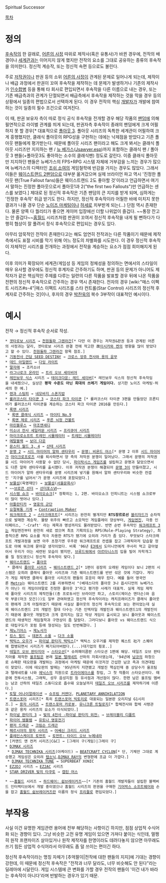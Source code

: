 Spiritual Successor

[[목차]]

= 정의 =
[[후속작]]의 한 갈래로, [[어른의 사정]] 따위로 제작사(혹은 유통사)가 바뀐 경우에, 전작의 배경이나 [[세계관]]과는 이어지지 않게 했지만 전작의 요소를 그대로 공유하는 종류의 후속작을 의미한다. 정신적 계승작, 또는 정신적 속편 등으로도 불린다.

주로 [[저작권]]이나 판권 등의 소위 [[어른의 사정]]이 관계된 문제로 일어나게 되는데, 제작이나 배급 과정에서 판권이 꼬여 후속작을 제작하는 데 문제가 발생하거나 기존의 제작사가 [[인수합병]] 등을 통해 타 회사로 편입되면서 후속작을 다른 이름으로 내는 경우, 또는 기존 배급측과의 관계가 단절되면서 배급측에서 후속작을 제작하는 것을 막을 경우 등의 상황에서 일종의 편법으로서 선택하게 된다. 이 경우 전작의 핵심 [[개발자]]가 개발에 참여하는 것이 일종의 필수 조건으로 여겨진다.

이 때, 판권 보유자 측이 따로 정식 공식 후속작을 전개할 경우 해당 작품의 [[팬덤]]에 의해 필연적으로 라이벌 관계를 띄게 되는데, 판권자측 후속작이 종래의 팬덤에게 크게 어필하지 못 할 경우[* 대표적으로 [[폴아웃 3]]. 폴아웃 시리즈의 독특한 세계관이 어필하여 크게 흥행했지만, 클래식 폴아웃의 RPG성을 구현하는 데에는 낙제점을 받았다고 기존 폴아웃 팬들에게 평가받는다. 때문에 폴아웃 시리즈 팬이라고 해도 크게 봐서는 클래식 폴아웃 시리즈만 지지하는 팬 / [[폴아웃: 뉴 베가스|뉴 베가스]]([[Jsawyer.esp]])까지 포함하는 클래식 팬 / 폴아웃 3 팬들(+폴아웃3도 좋아하는 소수의 클래식팬) 정도로 갈린다. 이중 클래식 폴아웃만 지지하던 팬들은 뉴베가스의 FPS+RPG 시스템 자체에 거부감을 느끼는 경우가 많으며 뉴베가스의 디렉터인 [[조쉬 소여]]의 게임철학에 반감을 가지는 경우도 많았다. 그래서 이들은 [[웨이스트랜드 2]]팬덤으로 대부분 옮겨갔으며 실제 브라이언 파고 역시 '진정한 폴아웃 팬(True Fallout fans)들은 웨이스트랜드 2도 좋아할 것'이라고 언급하면서 여기서 말하는 진정한 폴아웃으로서 폴아웃1과 2("the first two Fallouts")만 언급하는 센스를 보였다.] 제대로 된 정신적 후속작은 기존 팬덤의 큰 지지를 받게 되며, 심하게는 '진정한 후속작' 취급 받기도 한다. 하지만, 정신적 후속작이라 어필한 바에 미치지 못한 결과가 나올 경우 단순 [[노이즈 마케팅]]이나 [[허세]]로 치부받게 되는(…) 단점 역시 존재한다. 물론 양쪽 다 퀄리티가 좋으면 게이머 입장에선 더할 나위없이 즐겁다. ~~통장 잔고는 안 즐겁다~~[[홈월드]] 시리즈처럼 판권이 꼬여서 정신적 후속작을 내게 될 뻔하다가 다행히 협상이 잘 풀려서 정식 후속작으로 편입되는 경우도 있다. 

아무리 암묵적인 전작이 존재한다고는 해도 엄연히 전작과는 다른 작품이기 때문에 제작 측에서도 표절 시비를 막기 위해 어느 정도의 차별화를 시도한다. 이 경우 정신적 후속작이 자체적인 시리즈를 전개하는 과정에서 전작을 계승하는 요소가 점점 희미해지게 된다.

이후 의미가 확장되어 세계관/게임성 등 게임의 정체성을 정의하는 면에서의 스타일이 매우 유사할 경우에도 정신적 후계자로 간주하기도 하며, 판권 등의 문제가 아니어도 제작자가 같은 핵심적인 주제를 다루는 일련의 다른 작품을 발표할 경우 뒤에 나온 작품을 전편의 정신적 후속작으로 간주하는 경우 역시 존재한다. 전자의 경우 [wiki:"매스 이펙트 시리즈#s-4"|매스 이펙트 시리즈를 스타 컨트롤(Star Control) 시리즈의 정신적 후계자로 간주하는 것]이나, 후자의 경우 [[박찬욱]]의 복수 3부작이 대표적인 예시이다.


= 예시 =
전작 → 정신적 후속작 순서로 작성.

 * [[겟타로보 시리즈]] → [[천원돌파 그렌라간]][* 다만 이 경우는 저작권&판권 등과 관계된 어른의 사정과는 달리, 겟타로보 시리즈 완결 전에 작고한 故[[이시카와 켄]]의 영향을 많이 받았다고 할 수 있다. [[천원돌파 그렌라간]] 항목 참조.]
 * [[기동전사 건담 SEED DESTINY]] → [[크로스 앙쥬 천사와 용의 윤무]]
 * [[데드 아일랜드]] → [[다잉 라이트]]
 * [[딸자매]] → 조카소녀
 * [[라그나로크 온라인]] → [[트리 오브 세이비어]]
 * [[레인보우 식스]] 시리즈 → [[테이크다운: 레드 세이버]][* 레인보우 식스의 정신적 후속작임을 내세웠으나, 실상은 '''평작 수준도 아닌 희대의 쓰레기 게임이다.''' 상기한 노이즈 마케팅·허세의 한 예.]
 * [[렌과 스팀피]] → [[네모바지 스폰지밥]]
 * [http://rigvedawiki.net/r1/wiki.php/%EB%A1%A4%EB%9F%AC%EC%BD%94%EC%8A%A4%ED%84%B0%20%ED%83%80%EC%9D%B4%EC%BF%A4?action=show&redirect=%EB%A1%A4%EC%BD%94%ED%83%80#s-2.3 롤러코스터 타이쿤 3] → [http://www.ign.com/articles/2015/01/26/frontier-announces-coaster-park-tycoon-for-2016 코스터 파크 타이쿤] [* 롤러코스터 타이쿤 3편을 만들었던 프론티어가 롤러코스터 타이쿤을 계승하는 코스터 파크 타이쿤 2016을 만든다.]
 * [[록맨 시리즈]]
  * [[록맨 클래식 시리즈]] → [[마이티 No.9]]
  * [[록맨 제로 시리즈]] → [[푸른 뇌정 건볼트]]
 * [[마린블루스]] → [[마조앤새디]]
 * [[미소녀 전사 세일러문 시리즈]] → [[프리큐어 시리즈]]
 * [[마이크로소프트 트레인 시뮬레이터]] → [[트레인 시뮬레이터]]
 * [[메탈블랙]] → [[보더 다운]]
 * [[몬스터 월드 시리즈|몬스터 월드 3, 4]] → [[샨테 시리즈]]
 * [[문명 2]] → [[시드 마이어의 알파 센타우리]] → [[문명: 비욘드 어스]][* 문명 2 이후 [[시드 마이어]]가 [[마이크로프로즈]] 사를 퇴사하면서 양 측의 저작권 분쟁이 일어났다. 그래서 문명의 저작권을 시드 마이어가 사용할 수 없던 당시, [[파이락시스 게임즈]]를 설립하고 문명과 닮았으면서도 다른 알파 센타우리를 출시했다. 이후 저작권 분쟁이 해결되어 [[문명 3]]이 만들어졌고, 시드 마이어가 알파 센타우리를 문명 시리즈에 넣기를 원해서 알파 센타우리와 비슷한 컨셉인 '지구를 넘어서'가 문명 시리즈에 포함되었다.]
 * [[보물섬]](육영재단) → [[보물섬]]([[서울문화사]])
 * ~~[[브로큰 선더]] → [[선더포스Ⅵ]]~~
 * [[시스템 쇼크]] → [[바이오쇼크]][* 정확히는 1, 2편. 바이오쇼크 인피니트는 시스템 쇼크로부터 많이 벗어나 있다.]
 * [[아틀란티카]] → [[영웅의 군단]]
 * [[요절복통 기계]] → [http://contraptionmaker.com/ Contraption Maker]
 * [[워크래프트 2]] → [[스타크래프트]][* 시리즈는 완전히 별개지만 '''RTS장르로선''' [[블리자드 엔터테인먼트|블리자드]]가 순차적으로 발매한 계승작. 물량 위주의 빠르고 소모적인 게임플레이 양상부터, [[게임엔진]], 각종 인터페이스, '-Craft' 라는 제목과 명성까지도 물려받았다. 반면 순번 후속작인 [[워크래프트 3]]는 게임엔진부터 완전히 새로 썼으며 최초 기획의도는 RPS(Role-Playing Strategy), 최종적으론 RPG 요소를 적극 차용한 RTS가 됐기에 오히려 거리가 좀 있다. 무엇보다 스타크래프트 개발과정을 보면 아주 초창기엔 우주판 워크래프트로 컨셉을 잡고 그래픽마저 답습할 정도로 아예 워크에 묻어갈 생각이었다. 비록 '96년 [[E3]]에서 도미니언에게 쿠사리 먹고 갈아엎어서 우리가 아는 세련된 모습이 됐지만, [[브루드워]]에서 [[아르타니스]]의 입을 빌어 자학개그를 칠 정도였으니 정신적 후속작이 맞다.]
 * [[웨이스트랜드(게임)|웨이스트랜드]] → [[폴아웃]]
  * 클래식 [[폴아웃 시리즈]] → [[웨이스트랜드 2]][* 1편이 굉장히 오래된 게임이다 보니 2편의 시스템은 오히려 클래식 폴아웃 시리즈와 기존 웨이스트랜드를 반반 섞은 것에 가깝다. 게다가 게임 제작엔 클래식 폴아웃 시리즈의 팬들의 호응이 매우 컸다. 예를 들어 영국언론 [http://metro.co.uk/2014/09/25/wasteland-2-review-the-real-fallout-3-4880612/ Metro]는 웨이스트랜드 2를 리뷰하면서 "(베데스다의 폴아웃 3나 옵시디언의 뉴베가스가 아닌) 이 게임이야말로 진정한 폴아웃 3"라고 평가한 사례가 대표적. 실제 게임 제작에 폴아웃 시리즈의 제작진들((총 프로듀서인 브라이언 파고, 스토리(제이슨 엔더슨)와 음악 부문(마크 모건)))도 일부 관여하였고 정신적 후속작이라는 캐치프래이즈가 클래식 폴아웃의 팬에게 크게 어필하였기 때문에 사실상 폴아웃의 정신적 후속작으로 보는 편이었는데 실제 웨이스트랜드 2의 개발진 절대 다수는 기존 인엑자일 개발진과 웨이스트랜드1의 개발진이기 때문에 폴아웃 개발진과 크게 겹치지는 않고 막상 게임이 출시되고 보니 폴아웃과 웨이스트랜드의 태생적인 게임철학과 구현상이 좀 달랐다. 그러다보니 폴아웃 vs 웨이스트랜드 식으로 대립구도가 포럼 등에 형성되는 일도 빈번해졌다. ]
 * [[제노기어스]] → [[제노사가]]
 * [[킹스 필드]] → [[데몬즈 소울]] → [[다크 소울]]
 * [[택틱스 오우거]] → [[파이널 판타지 택틱스]][* 택틱스 오우거를 제작한 퀘스트 社가 스퀘어에 합병되면서 시리즈가 폐기되어버렸다.(...)대기업의 횡포..] 
 * [[테일즈 오브 판타지아]] → [[스타오션]][* 슈퍼패미콤판 스타오션 1편에 해당. 테일즈 오브 판타지아를 제작한 [[울프팀]]은 본래 [[일본 텔레네트]] 산하의 자회사였는데, '94년에 [[남코]]의 하청으로 슈패판 테오판을 개발하는 과정에서 마케팅 때문에 이것저것 간섭한 남코 측과 의견대립이 잦았다. 이에 테오판의 발매는 '95년까지 지연됐고 개발진 핵심인재 중 상당수가 울프팀과 텔레네트를 나와 [[에닉스]]의 지원으로 [[트라이에이스]]를 창립, 그 첫 작품이 스타오션이다. 때문에 전투시스템, 그래픽, 성우 음성지원 등 유사점과 개선점이 많다. 한편 남은 울프팀 멤버는 남코 산하의 테일즈 스튜디오로 흡수돼 오늘날까지 [[테일즈 오브 시리즈]]를 제작하기에 이른다.]
 * [[토탈 어나이얼레이션]] → [[슈프림 커맨더]], [[PLANETARY ANNIHILATION]]
 * [[트랜스포머]] 시리즈[* 특히 [[트랜스포머 빅토리]]로 대표되는 일본판 오리지널 G1시리즈.] → [[용자 시리즈]] → [[트랜스포머 카로봇]], [[유니크론 트릴로지]][* 합체전사와 합체 사령관과 같은 용자 시리즈의 요소가 이식되었다.]
 * [[파이널 판타지 3]] → [[빛의 4전사 -파이널 판타지 외전-]] → [[브레이블리 디폴트]]
 * [[파이어 엠블렘]] → [[유토나 영웅전기]]
 * [[팬저 드래군]] → [[크림슨 드래곤]]
 * [[페르시아의 왕자 시리즈]] → [[어쌔신 크리드 시리즈]]
 * [[플레인스케이프 토먼트]] → [[토먼트: 타이드 오브 누메네라]]
 * [커맨드 앤 컨커 시리즈|C&C] → [그레이 구(게임)|그레이 구]
 * [[DJMAX 시리즈]] 
  * [[DJMAX TECHNIKA 시리즈]](아케이드) → [[BEATCRAFT CYCLON]][* 단, 기체만 그대로 계승했고 게임성은 오히려 [[탭소닉]],[[DJMAX RAY]]의 변형판에 조금 더 가깝다.]
  * [[DJMAX TECHNIKA TUNE]] → SUPERBEAT XONIC
 * [[EZ2DJ]] 시리즈 → [[EZ2AC]] 시리즈
 * [[STAR DRIVER 빛의 타쿠토]] → [[캡틴 어스]]

 * ~~[[홈월드]] 시리즈 → [[홈월드 쉽브레이커즈|하드웨어: 쉽브레이커즈]]~~[* 기존의 홈월드 개발자들이 설립한 블랙버드 인터렉티브에서 개발 중이였으나 홈월드 시리즈의 판권을 구매한 [[기어박스 소프트웨어]]와 손을 잡고 [[홈월드 쉽브레이커즈]]란 이름의 정식 [[프리퀄]]로 편입되었다.]
= 부작용 =
사실 이건 유명한 게임관련 용어에 전부 해당하는 사항이긴 하지만, 점점 상업적 수식어화 되는 경향이 있다. 그냥 비슷한 고전 유명 게임이 있으면 가져다 붙이는 식인데, 멀쩡히 원작 프랜차이즈 살아있거나 원작 제작자를 한명이라도 데려다놓지 않으면 아무래도 쓰기 힘든 상업적 수식어라서 아무래도 좀 덜 쓰이는 편이긴 하다.

정신적 후속작이라는 명칭 자체가 [추억팔이|전작에 대한 팬들의 지지]에 기대는 경향이 강한데, 이 때문에 정신적 후속작은 "전작과 너무 달라도, 너무 비슷해도 안 된다"라는 딜레마에 시달린다. 게임 시스템에 큰 변화를 가할 경우 전작의 팬들이 '이건 내가 바라는 후속작이 아니다'라며 반발하는 경우가 있기 때문.
